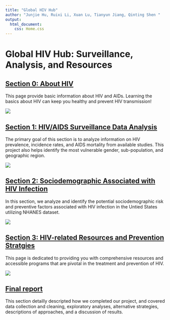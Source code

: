 ```yaml
---
title: "Global HIV Hub"
author: "Junjie Hu, Ruixi Li, Xuan Lu, Tianyun Jiang, Qinting Shen "
output: 
  html_document:
    css: Home.css
---
```


# **Global HIV Hub: Surveillance, Analysis, and Resources**

## [Section 0: About HIV](about_hiv.html)
This page provide basic information about HIV and AIDs. Learning the basics about HIV can keep you healthy and prevent HIV transmission!

![](images/about_hiv.png)

## [Section 1: HIV/AIDS Surveillance Data Analysis](analysis_draft.html)

The primary goal of this section is to analyze information 
on HIV prevalence, incidence rates, and AIDS mortality from available studies. This project also helps identify the most vulnerable gender, sub-population, and geographic region.

![](images/hiv_surveillance.png)



## [Section 2: Sociodemographic Associated with HIV Infection](NHANES.html)
In this section, we analyze and identify the potential sociodemographic risk and preventive factors associated with HIV infection in the Untied States utilizing NHANES dataset.

![](images/risk_factors.png)



## [Section 3: HIV-related Resources and Prevention Stratgies](extra_resources.html)
This page is dedicated to providing you with comprehensive resources and accessible programs that are pivotal in the treatment and prevention of HIV.

![](images/resources.jpeg)

## [Final report](project_report.html)
This section detailly descripted how we completed our project, and covered data collection and cleaning, exploratory analyses, alternative strategies, descriptions of approaches, and a discussion of results. 




